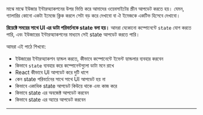 মাঝে মাঝে ইউজার ইন্টারঅ্যাকশনের উপর ভিত্তি করে আমাদের ওয়েবসাইটের স্ক্রীন আপডেট করতে হয়। যেমন, গ্যালারির কোনো একটা ইমেজে ক্লিক করলে সেটা বড় করে দেখাবো বা ঐ ইমেজকে একটিভ হিসেবে দেখাবো।

**রিয়েক্টে সময়ের সাথে UI এর ডাটা পরিবর্তনকে state বলা হয়।** আমরা যেকোনো কম্পোনেন্টে `state` যোগ করতে পারি, এবং ইউজারের ইন্টারঅ্যাকশনের মাধ্যমে সেই state আপডেট করতে পারি।

আমরা এই পাঠে শিখবো:

- ইউজারের ইন্টারঅ্যাকশন হ্যান্ডল করতে, কীভাবে কম্পোনেন্টে ইভেন্ট হ্যান্ডলার ব্যবহার করবেন
- কিভাবে `state` ব্যবহার করে কম্পোনেন্টগুলো ডাটা মনে রাখে
- React কীভাবে UI আপডেট করে দুটি ধাপে
- কেন state পরিবর্তনের সাথে সাথে UI আপডেট হয় না
- কিভাবে একাধিক state আপডেট কিউয়ে থাকে এবং কাজ করে
- কিভাবে state এর অবজেক্ট আপডেট করবেন
- কিভাবে state এর অ্যারে আপডেট করবেন

---
